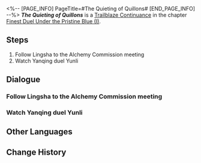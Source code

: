 <%-- [PAGE_INFO]
PageTitle=#The Quieting of Quillons#
[END_PAGE_INFO] --%>
{{Stub|Dialogue.}}
{{Mission Infobox
|id            = 2022004
|title         = 
|image         = Mission The Quieting of Quillons.png{{subst:void|<!--$UPLOAD:<<SpriteOutput/Chronicle/2022004.png>-<Mission The Quieting of Quillons.png>-<Fate's Atlas Images>>-->}}
|type          = Trailblaze Continuance
|event_name    = 
|chapter       = Finest Duel Under the Pristine Blue (I)
|requirements  = [[Trailblaze Continuance]] ''[[From Growls to Grace]]'' completed
|summary       = Under the mediation of the newly appointed Alchemy Commission's Cauldron Master, you all successfully fended off the accusatory blame from the IPC Specialist, after which you had a chat with her at the Alchemy Commission. But more speed bumps threatened this doomsday talk, for the swordswoman had been waiting long for a showdown with Yanqing.
|characters    = Angry Patient; Lingsha; Resigned Medic; Sushang; Trailblazer; Yuluo
|startLocation = [[The Xianzhou Luofu]] - [[Alchemy Commission]]
|world         = The Xianzhou Luofu
|area          = Alchemy Commission
|prev          = From Growls to Grace
|next          = By Words of Many
|rewards       = Trailblaze EXP*500; Stellar Jade*60; Refined Aether*6; Lost Crystal*4; Credit*60,000
}}
'''''The Quieting of Quillons''''' is a [[Trailblaze Continuance]] in the chapter [[Finest Duel Under the Pristine Blue (I)]].

==Steps==
# Follow Lingsha to the Alchemy Commission meeting
# Watch Yanqing duel Yunli

<!--
==Gameplay Notes==

--><!--
==Trial Character==

-->
==Dialogue==
{{Stub Dialogue}}
{{Dialogue Start}}
:{{tx}}
{{Dialogue End}}

===Follow Lingsha to the Alchemy Commission meeting===
{{Mission Description|type=continuance|location=Alchemy Commission|update|Under the mediation of the newly appointed Alchemy Commission's Cauldron Master, you all successfully fended off the accusatory blame from the IPC Specialist, after which you had a chat with her at the Alchemy Commission. But more speed bumps threatened this doomsday talk, for the swordswoman had been waiting long for a showdown with Yanqing.}}
{{Dialogue Start}}
:{{tx}}
{{Dialogue End}}

===Watch Yanqing duel Yunli===
{{Dialogue Start}}
:{{tx}}
{{Dialogue End}}

==Other Languages==
{{Other Languages
|en   = The Quieting of Quillons
|zhs  = 锷击刃鸣，止戈罢兵
|zht  = 鍔擊刃鳴，止戈罷兵
|ja   = 切り結ぶ刃と止戈の勇将
|ko   = 교차하는 칼끝을 멈춘 일격
|es   = Sonar de espadas que detiene legiones
|fr   = Le Silence des quillons
|ru   = Пение клинков кладёт конец войне
|th   = คมดาบกู่ก้องยุติวิวาท
|vi   = Đao Kiếm Hòa Thanh, Gác Lại Chiến Tranh
|de   = Gesang der Klingen, Untergang der Armee
|id   = Serangan yang Menghentikan Peperangan
|pt   = O Silêncio do Combate
}}

==Change History==
{{Change History|2.4}}
